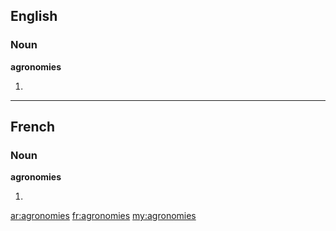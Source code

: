 ==English==

===Noun===
'''agronomies'''

# {{plural of|[[agronomy]]}}

----

==French==

===Noun===
'''agronomies''' {{f}}

# {{plural of|[[agronomie]]|lang=fr}}

[[ar:agronomies]]
[[fr:agronomies]]
[[my:agronomies]]